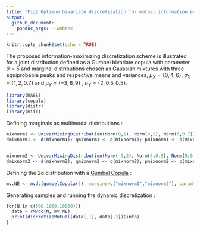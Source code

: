 ```yaml
---
title: "Fig2 Optimum bivariate discretization for mutual information estimation"
output:
  github_document:
    pandoc_args: --webtex
---
```


```r
knitr::opts_chunk$set(echo = TRUE)
```

The proposed information-maximizing discretization scheme is illustrated for a joint distribution defined as a Gumbel bivariate copula with parameter $\theta = 5$ and marginal distributions chosen as  Gaussian mixtures with three equiprobable peaks and respective means and variances,  $\mu_X = \{0,4,6\}$, $\sigma_X = \{1,2,0.7\}$ and $\mu_Y = \{-3,6,9\}$ , $\sigma_Y = \{2,0.5,0.5\}$.

```r
library(MASS)
library(copula)
library(distr)
library(miic)
```

Defining marginals as multimodal distributions :
```r
mixnorm1 <- UnivarMixingDistribution(Norm(0,1), Norm(4,2), Norm(6,0.7))
dmixnorm1 <- d(mixnorm1); qmixnorm1 <- q(mixnorm1); pmixnorm1 <- p(mixnorm1)


mixnorm2 <- UnivarMixingDistribution(Norm(-3,2), Norm(6,0.5), Norm(9,0.5))
dmixnorm2 <- d(mixnorm2); qmixnorm2 <- q(mixnorm2); pmixnorm2 <- p(mixnorm2)
```

Defining the 2d distribution with a [Gumbel Copula](https://en.wikipedia.org/wiki/Copula_(probability_theory)#Archimedean_copulas) :
```r
mv.NE <- mvdc(gumbelCopula(5), margins=c("mixnorm1","mixnorm2"), paramMargins=list(list(),list()))
```

Generating samples and running the dynamic discretization :
```r
for(N in c(500,1000,10000)){
  data = rMvdc(N, mv.NE)
  print(discretizeMutual(data[,1], data[,2])$info)
}
```


